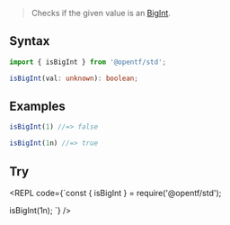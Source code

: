 
> Checks if the given value is an [BigInt](https://developer.mozilla.org/en-US/docs/Web/JavaScript/Reference/Global_Objects/BigInt).

## Syntax

```ts
import { isBigInt } from '@opentf/std';

isBigInt(val: unknown): boolean;
```

## Examples

```ts
isBigInt(1) //=> false

isBigInt(1n) //=> true
```

## Try

<REPL code={`const { isBigInt } = require('@opentf/std');

isBigInt(1n);
`} />